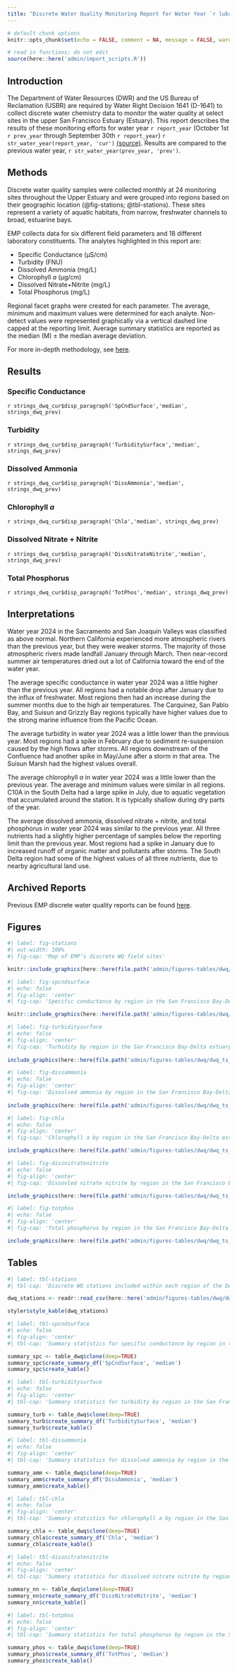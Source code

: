 ```yaml
---
title: "Discrete Water Quality Monitoring Report for Water Year `r lubridate::year(Sys.Date())-1`"
---
```


```r
# default chunk options
knitr::opts_chunk$set(echo = FALSE, comment = NA, message = FALSE, warning = FALSE, results = 'asis')

# read in functions; do not edit
source(here::here('admin/import_scripts.R'))
```

\begin{center}
Authors: Julianna Manning, S. Perry, Craig Stuart, and Ted Flynn$^*$ \\
Division of Integrated Science \& Engineering \\
California Department of Water Resources \\
West Sacramento, CA

\vspace*{5mm}

Date: `r format(Sys.Date(), '%m/%d/%Y')`

\vspace*{15mm}

Pursuant to Condition 11c of Water Right Decision 1641, State Water Resources Control Board, State of California, March 15, 2000.

\vspace*{15mm}

Reporting Period: October 1, `r prev_year` – September 30, `r report_year`

\vspace*{5mm}

 $^*$\footnotesize{Address correspondence to ted.flynn@water.ca.gov}

\vspace*{5mm}

\includegraphics[width=0.6\textwidth]{`r here::here(file.path('admin/figures-tables/admin/EMP_footer.png'))`}
\end{center}

\newpage

## Introduction

The Department of Water Resources (DWR) and the US Bureau of Reclamation (USBR) are required by Water Right Decision 1641 (D-1641) to collect discrete water chemistry data to monitor the water quality at select sites in the upper San Francisco Estuary (Estuary). This report describes the results of these monitoring efforts for water year `r report_year` (October 1st `r prev_year` through September 30th `r report_year`) `r str_water_year(report_year, 'cur')` [(source)](https://cdec.water.ca.gov/reportapp/javareports?name=WSIHIST). Results are compared to the previous water year, `r str_water_year(prev_year, 'prev')`.

## Methods

Discrete water quality samples were collected monthly at 24 monitoring sites throughout the Upper Estuary and were grouped into regions based on their geographic location (@fig-stations; @tbl-stations). These sites represent a variety of aquatic habitats, from narrow, freshwater channels to broad, estuarine bays.

EMP collects data for six different field parameters and 18 different laboratory constituents. The analytes highlighted in this report are:

-   Specific Conductance (μS/cm)
-   Turbidity (FNU)
-   Dissolved Ammonia (mg/L)
-   Chlorophyll *a* (μg/cm)
-   Dissolved Nitrate+Nitrite (mg/L)
-   Total Phosphorus (mg/L)

Regional facet graphs were created for each parameter. The average, minimum and maximum values were determined for each analyte. Non-detect values were represented graphically via a vertical dashed line capped at the reporting limit. Average summary statistics are reported as the median (M) ± the median average deviation.

For more in-depth methodology, see [here](https://portal.edirepository.org/nis/metadataviewer?packageid=edi.1320.6).

## Results

### Specific Conductance

`r strings_dwq_cur$disp_paragraph('SpCndSurface','median', strings_dwq_prev)`

### Turbidity

`r strings_dwq_cur$disp_paragraph('TurbiditySurface','median', strings_dwq_prev)`

### Dissolved Ammonia

`r strings_dwq_cur$disp_paragraph('DissAmmonia','median', strings_dwq_prev)`

### Chlorophyll *a*

`r strings_dwq_cur$disp_paragraph('Chla','median', strings_dwq_prev)`

### Dissolved Nitrate + Nitrite

`r strings_dwq_cur$disp_paragraph('DissNitrateNitrite','median', strings_dwq_prev)`

### Total Phosphorus

`r strings_dwq_cur$disp_paragraph('TotPhos','median', strings_dwq_prev)`

## Interpretations

Water year 2024 in the Sacramento and San Joaquin Valleys was classified as above normal. Northern California experienced more atmospheric rivers than the previous year, but they were weaker storms. The majority of those atmospheric rivers made landfall January through March. Then near-record summer air temperatures dried out a lot of California toward the end of the water year.

The average specific conductance in water year 2024 was a little higher than the previous year. All regions had a notable drop after January due to the influx of freshwater. Most regions then had an increase during the summer months due to the high air temperatures. The Carquinez, San Pablo Bay, and Suisun and Grizzly Bay regions typically have higher values due to the strong marine influence from the Pacific Ocean.

The average turbidity in water year 2024 was a little lower than the previous year. Most regions had a spike in February due to sediment re-suspension caused by the high flows after storms. All regions downstream of the Confluence had another spike in May/June after a storm in that area. The Suisun Marsh had the highest values overall.

The average chlorophyll *a* in water year 2024 was a little lower than the previous year. The average and minimum values were similar in all regions. C10A in the South Delta had a large spike in July, due to aquatic vegetation that accumulated around the station. It is typically shallow during dry parts of the year.

The average dissolved ammonia, dissolved nitrate + nitrite, and total phosphorus in water year 2024 was similar to the previous year. All three nutrients had a slightly higher percentage of samples below the reporting limit than the previous year. Most regions had a spike in January due to increased runoff of organic matter and pollutants after storms. The South Delta region had some of the highest values of all three nutrients, due to nearby agricultural land use.

## Archived Reports

Previous EMP discrete water quality reports can be found [here](https://github.com/emp-dwr/emp-website/tree/gh-pages/admin/archive/d-wq).

\newpage

## Figures

```r
#| label: fig-stations
#| out-width: 100%
#| fig-cap: 'Map of EMP’s discrete WQ field sites'

knitr::include_graphics(here::here(file.path('admin/figures-tables/dwq/dwq_station_map.png')))
```

```r
#| label: fig-spcndsurface
#| echo: false
#| fig-align: 'center'
#| fig-cap: 'Specific conductance by region in the San Francisco Bay-Delta estuary.'

knitr::include_graphics(here::here(file.path('admin/figures-tables/dwq/dwq_ts_spcndsurface.png')))
```

```r
#| label: fig-turbiditysurface
#| echo: false
#| fig-align: 'center'
#| fig-cap: 'Turbidity by region in the San Francisco Bay-Delta estuary.'
 
include_graphics(here::here(file.path('admin/figures-tables/dwq/dwq_ts_turbiditysurface.png')))
```

```r
#| label: fig-dissammonia
#| echo: false
#| fig-align: 'center'
#| fig-cap: 'Dissolved ammonia by region in the San Francisco Bay-Delta estuary.'
 
include_graphics(here::here(file.path('admin/figures-tables/dwq/dwq_ts_dissammonia.png')))
```

```r
#| label: fig-chla
#| echo: false
#| fig-align: 'center'
#| fig-cap: 'Chlorophyll a by region in the San Francisco Bay-Delta estuary.'

include_graphics(here::here(file.path('admin/figures-tables/dwq/dwq_ts_chla.png')))
```

```r
#| label: fig-dissnitratenitrite
#| echo: false
#| fig-align: 'center'
#| fig-cap: 'Dissovled nitrate nitrite by region in the San Francisco Bay-Delta estuary.'

include_graphics(here::here(file.path('admin/figures-tables/dwq/dwq_ts_dissnitratenitrite.png')))
```

```r
#| label: fig-totphos
#| echo: false
#| fig-align: 'center'
#| fig-cap: 'Total phosphorus by region in the San Francisco Bay-Delta estuary.'

include_graphics(here::here(file.path('admin/figures-tables/dwq/dwq_ts_totphos.png')))
```

\newpage

## Tables

```r
#| label: tbl-stations
#| tbl-cap: 'Discrete WQ stations included within each region of the Delta'

dwq_stations <- readr::read_csv(here::here('admin/figures-tables/dwq/dwq_stations.csv'))

styler$style_kable(dwq_stations)
```

```r
#| label: tbl-spcndsurface
#| echo: false
#| fig-align: 'center'
#| tbl-cap: 'Summary statistics for specific conductance by region in the San Francisco Bay-Delta estuary.'

summary_spc <- table_dwq$clone(deep=TRUE)
summary_spc$create_summary_df('SpCndSurface', 'median')
summary_spc$create_kable()
```

```r
#| label: tbl-turbiditysurface
#| echo: false
#| fig-align: 'center'
#| tbl-cap: 'Summary statistics for turbidity by region in the San Francisco Bay-Delta estuary.'

summary_turb <- table_dwq$clone(deep=TRUE)
summary_turb$create_summary_df('TurbiditySurface', 'median')
summary_turb$create_kable()
```

```r
#| label: tbl-dissammonia
#| echo: false
#| fig-align: 'center'
#| tbl-cap: 'Summary statistics for dissolved ammonia by region in the San Francisco Bay-Delta estuary.'

summary_amm <- table_dwq$clone(deep=TRUE)
summary_amm$create_summary_df('DissAmmonia', 'median')
summary_amm$create_kable()
```

```r
#| label: tbl-chla
#| echo: false
#| fig-align: 'center'
#| tbl-cap: 'Summary statistics for chlorophyll a by region in the San Francisco Bay-Delta estuary.'

summary_chla <- table_dwq$clone(deep=TRUE)
summary_chla$create_summary_df('Chla', 'median')
summary_chla$create_kable()
```

```r
#| label: tbl-dissnitratenitrite
#| echo: false
#| fig-align: 'center'
#| tbl-cap: 'Summary statistics for dissolved nitrate nitrite by region in the San Francisco Bay-Delta estuary.'

summary_nn <- table_dwq$clone(deep=TRUE)
summary_nn$create_summary_df('DissNitrateNitrite', 'median')
summary_nn$create_kable()
```

```r
#| label: tbl-totphos
#| echo: false
#| fig-align: 'center'
#| tbl-cap: 'Summary statistics for total phosphorus by region in the San Francisco Bay-Delta estuary.'

summary_phos <- table_dwq$clone(deep=TRUE)
summary_phos$create_summary_df('TotPhos', 'median')
summary_phos$create_kable()
```
